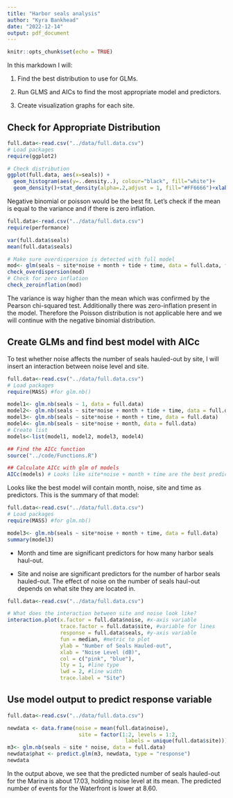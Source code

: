 ```yaml
---
title: "Harbor seals analysis"
author: "Kyra Bankhead"
date: "2022-12-14"
output: pdf_document
---
```


```r
knitr::opts_chunk$set(echo = TRUE)
```

In this markdown I will:

1. Find the best distribution to use for GLMs.

2. Run GLMS and AICs to find the most appropriate model and predictors.

3. Create visualization graphs for each site.

## Check for Appropriate Distribution

```r
full.data<-read.csv("../data/full.data.csv")
# Load packages
require(ggplot2)

# Check distribution
ggplot(full.data, aes(x=seals)) + 
  geom_histogram(aes(y=..density..), colour="black", fill="white")+
  geom_density()+stat_density(alpha=.2,adjust = 1, fill="#FF6666")+xlab("Number of Seals Hauled-out")+ylab("Density")+theme(panel.background = element_blank())

```

Negative binomial or poisson would be the best fit. Let's check if the mean is equal to the variance and if there is zero inflation.

```r
full.data<-read.csv("../data/full.data.csv")
require(performance)

var(full.data$seals)
mean(full.data$seals)

# Make sure overdispersion is detected with full model
mod<- glm(seals ~ site*noise + month + tide + time, data = full.data, family = "poisson")
check_overdispersion(mod) 
# Check for zero inflation
check_zeroinflation(mod)
```

The variance is way higher than the mean which was confirmed by the Pearson chi-squared test. Additionally there was zero-inflation present in the model. Therefore the Poisson distribution is not applicable here and we will continue with the negative binomial distribution.

## Create GLMs and find best model with AICc

To test whether noise affects the number of seals hauled-out by site, I will insert an interaction between noise level and site.

```r
full.data<-read.csv("../data/full.data.csv")
# Load packages
require(MASS) #for glm.nb()

model1<- glm.nb(seals ~ 1, data = full.data)
model2<- glm.nb(seals ~ site*noise + month + tide + time, data = full.data)
model3<- glm.nb(seals ~ site*noise + month + time, data = full.data)
model4<- glm.nb(seals ~ site*noise + month, data = full.data)
# Create list
models<-list(model1, model2, model3, model4)

## Find the AICc function
source("../code/Functions.R")

## Calculate AICc with glm of models
AICc(models) # Looks like site*noise + month + time are the best predictors
```

Looks like the best model will contain month, noise, site and time as predictors. This is the summary of that model:

```r
full.data<-read.csv("../data/full.data.csv")
# Load packages
require(MASS) #for glm.nb()

model3<- glm.nb(seals ~ site*noise + month + time, data = full.data)
summary(model3) 
```

* Month and time are significant predictors for how many harbor seals haul-out.

* Site and noise are significant predictors for the number of harbor seals hauled-out. The effect of noise on the number of seals haul-out depends on what site they are located in.

```r
full.data<-read.csv("../data/full.data.csv")

# What does the interaction between site and noise look like?
interaction.plot(x.factor = full.data$noise, #x-axis variable
                 trace.factor = full.data$site, #variable for lines
                 response = full.data$seals, #y-axis variable
                 fun = median, #metric to plot
                 ylab = "Number of Seals Hauled-out",
                 xlab = "Noise Level (dB)",
                 col = c("pink", "blue"),
                 lty = 1, #line type
                 lwd = 2, #line width
                 trace.label = "Site")
```

## Use model output to predict response variable

```r
full.data<-read.csv("../data/full.data.csv")

newdata <- data.frame(noise = mean(full.data$noise), 
                       site = factor(1:2, levels = 1:2, 
                                      labels = unique(full.data$site)))
m3<- glm.nb(seals ~ site * noise, data = full.data)
newdata$phat <- predict.glm(m3, newdata, type = "response")
newdata
```

In the output above, we see that the predicted number of seals hauled-out for the Marina is about 17.03, holding noise level at its mean. The predicted number of events for the Waterfront is lower at 8.60.

